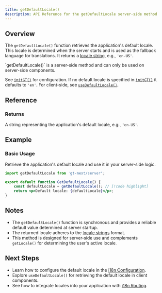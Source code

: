 ```yaml
---
title: getDefaultLocale()
description: API Reference for the getDefaultLocale server-side method
---
```


## Overview

The `getDefaultLocale()` function retrieves the application's default locale.
This locale is determined when the server starts and is used as the fallback language for translations.
It returns a [locale string](/docs/reference/locale-strings), e.g., `'en-US'`.


<Callout>
    `getDefaultLocale()` is a server-side method and can only be used on server-side components.
</Callout>

See [`initGT()`](/docs/next/api/config/initGT) for configuration.
If no default locale is specified in [`initGT()`](/docs/next/api/config/initGT) it defaults to `'en'`.
For client-side, see [`useDefaultLocale()`](/docs/next/api/helpers/useDefaultLocale).

## Reference

### Returns

A string representing the application's default locale, e.g., `'en-US'`.

## Example

### Basic Usage

Retrieve the application's default locale and use it in your server-side logic.

```jsx title="GetDefaultLocale.jsx" copy
import getDefaultLocale from 'gt-next/server';

export default function GetDefaultLocale() {
    const defaultLocale = getDefaultLocale(); // [!code highlight]
    return <p>Default locale: {defaultLocale}</p>;
}
```

## Notes
 * The `getDefaultLocale()` function is synchronous and provides a reliable default value determined at server startup.
 * The returned locale adheres to the [locale strings](/docs/reference/locale-strings) format.
 * This method is designed for server-side use and complements `getLocale()` for determining the user's active locale.

## Next Steps
 * Learn how to configure the default locale in the [i18n Configuration](/docs/next/reference/i18n-configuration).
 * Explore `useDefaultLocale()` for retrieving the default locale in client components.
 * See how to integrate locales into your application with [i18n Routing](/docs/next/guides/i18n-routing).